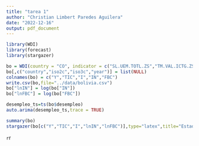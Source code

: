 ```yaml
---
title: "tarea 1"
author: "Christian Limbert Paredes Aguilera"
date: "2022-12-16"
output: pdf_document
---
```


```r
library(WDI)
library(forecast)
library(stargazer)
```

```r
bo = WDI(country = "CO", indicator = c("SL.UEM.TOTL.ZS","TM.VAL.ICTG.ZS.UN","BX.KLT.DINV.WD.GD.ZS","NV.IND.TOTL.CD","NE.GDI.TOTL.CD"), start = 2000, end = 2020,extra=FALSE,language = "es")
bo[,c("country","iso2c","iso3c","year")] = list(NULL)
colnames(bo) = c("Y","TIC","I","IN","FBC")
write.csv(bo,file="../data/bolivia.csv")
bo["lnIN"] = log(bo["IN"])
bo["lnFBC"] = log(bo["FBC"])
```

```r
desempleo_ts=ts(bo$desempleo)
auto.arima(desempleo_ts,trace = TRUE)
```

```r
summary(bo)
stargazer(bo[c("Y","TIC","I","lnIN","lnFBC")],type="latex",title="Estadísticos descriptivos básicos",summary = TRUE,median = TRUE)
```

```r
```r
